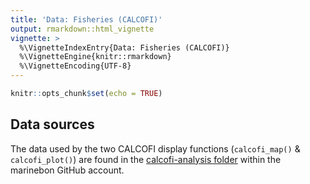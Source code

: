 ```yaml
---
title: 'Data: Fisheries (CALCOFI)'
output: rmarkdown::html_vignette
vignette: >
  %\VignetteIndexEntry{Data: Fisheries (CALCOFI)}
  %\VignetteEngine{knitr::rmarkdown}
  %\VignetteEncoding{UTF-8}
---
```


```r
knitr::opts_chunk$set(echo = TRUE)
```

## Data sources

The data used by the two CALCOFI display functions (`calcofi_map()` & `calcofi_plot()`) are found in the [calcofi-analysis folder](https://github.com/marinebon/calcofi-analysis/tree/master/data) within the marinebon GitHub account.

